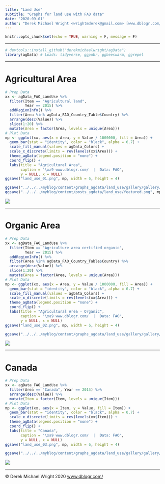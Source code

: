 ```yaml
---
title: "Land Use"
subtitle: "Graphs for land use with FAO data"
date: "2020-09-01"
author: "Derek Michael Wright <wrightmderek@gmail.com> [www.dblogr.com/](https://dblogr.netlify.com/) [Image Gallery](https://dblogr.netlify.app/graphs_agdata/land_use/)"
---
```


```r
knitr::opts_chunk$set(echo = TRUE, warning = F, message = F)
```

---

```r
# devtools::install_github("derekmichaelwright/agData")
library(agData) # Loads: tidyverse, ggpubr, ggbeeswarm, ggrepel
```

---

# Agricultural Area

```r
# Prep Data
xx <- agData_FAO_LandUse %>% 
  filter(Item == "Agricultural land",
         Year == 2015) %>%
  addRegionInfo() %>%
  filter(Area %in% agData_FAO_Country_Table$Country) %>%
  arrange(desc(Value)) %>%
  slice(1:20) %>%
  mutate(Area = factor(Area, levels = unique(Area)))
# Plot Data
mp <- ggplot(xx, aes(x = Area, y = Value / 1000000, fill = Area)) + 
  geom_bar(stat = "identity", color = "black", alpha = 0.7) +
  scale_fill_manual(values = agData_Colors) +
  scale_x_discrete(limits = rev(levels(xx$Area))) +
  theme_agData(legend.position = "none") + 
  coord_flip() +
  labs(title = "Agricultural Area",
       caption = "\xa9 www.dblogr.com/  |  Data: FAO",
       y = NULL, x = NULL)
ggsave("land_use_01.png", mp, width = 6, height = 4)
```

```r
ggsave("../../../myblog/content/graphs_agdata/land_use/gallery/gallery/land_use_01.png", mp, width = 6, height = 4)
ggsave("../../../myblog/content/posts_agdata/land_use/featured.png", mp, width = 6, height = 4)
```

![](land_use_01.png)

---

# Organic Area

```r
# Prep Data
xx <- agData_FAO_LandUse %>% 
  filter(Item == "Agriculture area certified organic",
         Year == 2015) %>%
  addRegionInfo() %>%
  filter(Area %in% agData_FAO_Country_Table$Country) %>%
  arrange(desc(Value)) %>%
  slice(1:20) %>%
  mutate(Area = factor(Area, levels = unique(Area)))
# Plot Data
mp <- ggplot(xx, aes(x = Area, y = Value / 1000000, fill = Area)) + 
  geom_bar(stat = "identity", color = "black", alpha = 0.7) +
  scale_fill_manual(values = agData_Colors) +
  scale_x_discrete(limits = rev(levels(xx$Area))) +
  theme_agData(legend.position = "none") +
  coord_flip() +
  labs(title = "Agricultural Area - Organic",
       caption = "\xa9 www.dblogr.com/  |  Data: FAO",
       y = NULL, x = NULL)
ggsave("land_use_02.png", mp, width = 6, height = 4)
```

```r
ggsave("../../../myblog/content/graphs_agdata/land_use/gallery/gallery/land_use_02.png", mp, width = 6, height = 4)
```

![](land_use_02.png)

---

# Canada

```r
# Prep Data
xx <- agData_FAO_LandUse %>% 
  filter(Area == "Canada", Year == 2015) %>%
  arrange(desc(Value)) %>%
  mutate(Item = factor(Item, levels = unique(Item)))
# Plot Data
mp <- ggplot(xx, aes(x = Item, y = Value, fill = Item)) + 
  geom_bar(stat = "identity", color = "black", alpha = 0.7) +
  scale_x_discrete(limits = rev(levels(xx$Item))) +
  theme_agData(legend.position = "none") + 
  coord_flip() +
  labs(title = "Canada",
       caption = "\xa9 www.dblogr.com/  |  Data: FAO",
       y = NULL, x = NULL)
ggsave("land_use_03.png", mp, width = 6, height = 4)
```

```r
ggsave("../../../myblog/content/graphs_agdata/land_use/gallery/gallery/land_use_03.png", mp, width = 6, height = 4)
```

![](land_use_03.png)

---

&copy; Derek Michael Wright 2020 [www.dblogr.com/](https://dblogr.netlify.com/)